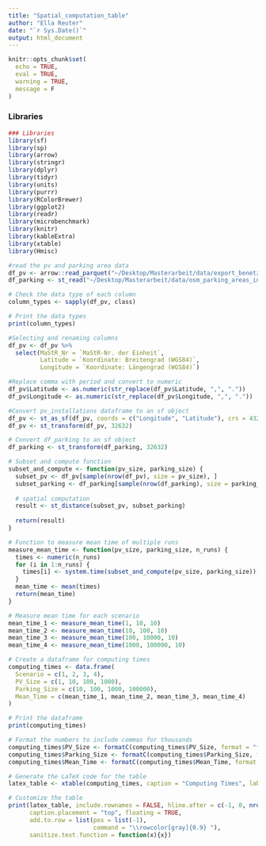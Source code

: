 ```yaml
---
title: "Spatial_computation_table"
author: "Ella Reuter"
date: "`r Sys.Date()`"
output: html_document
---
```

```r
knitr::opts_chunk$set(
  echo = TRUE,
  eval = TRUE,
  warning = TRUE,
  message = F
)
```

### Libraries

```r
### Libraries
library(sf)
library(sp)
library(arrow)
library(stringr)
library(dplyr)
library(tidyr)
library(units)
library(purrr)
library(RColorBrewer)
library(ggplot2)
library(readr)
library(microbenchmark)
library(knitr)
library(kableExtra)
library(xtable)
library(Hmisc)
```

```r
#read the pv and parking area data 
df_pv <- arrow::read_parquet("~/Desktop/Masterarbeit/data/export_benetza_pv.parquet")
df_parking <- st_read("~/Desktop/Masterarbeit/data/osm_parking_areas_in_germany.gpkg")
```


```r
# Check the data type of each column
column_types <- sapply(df_pv, class)

# Print the data types
print(column_types)
```

```r
#Selecting and renaming columns
df_pv <- df_pv %>%
  select(MaStR_Nr = `MaStR-Nr. der Einheit`, 
         Latitude = `Koordinate: Breitengrad (WGS84)`, 
         Longitude = `Koordinate: Längengrad (WGS84)`)
```

```r
#Replace comma with period and convert to numeric
df_pv$Latitude <- as.numeric(str_replace(df_pv$Latitude, ",", "."))
df_pv$Longitude <- as.numeric(str_replace(df_pv$Longitude, ",", "."))
```

```r
#Convert pv_installations dataframe to an sf object
df_pv <- st_as_sf(df_pv, coords = c("Longitude", "Latitude"), crs = 4326)  
df_pv <- st_transform(df_pv, 32632) 
```

```r
# Convert df_parking to an sf object
df_parking <- st_transform(df_parking, 32632) 
```

```r
# Subset and compute function
subset_and_compute <- function(pv_size, parking_size) {
  subset_pv <- df_pv[sample(nrow(df_pv), size = pv_size), ]
  subset_parking <- df_parking[sample(nrow(df_parking), size = parking_size), ]
  
  # spatial computation
  result <- st_distance(subset_pv, subset_parking)
  
  return(result)
}
```

```r
# Function to measure mean time of multiple runs
measure_mean_time <- function(pv_size, parking_size, n_runs) {
  times <- numeric(n_runs)
  for (i in 1:n_runs) {
    times[i] <- system.time(subset_and_compute(pv_size, parking_size))[3]
  }
  mean_time <- mean(times)
  return(mean_time)
}
```

```r
# Measure mean time for each scenario
mean_time_1 <- measure_mean_time(1, 10, 10)
mean_time_2 <- measure_mean_time(10, 100, 10)
mean_time_3 <- measure_mean_time(100, 10000, 10)
mean_time_4 <- measure_mean_time(1000, 100000, 10)
```

```r
# Create a dataframe for computing times
computing_times <- data.frame(
  Scenario = c(1, 2, 3, 4),
  PV_Size = c(1, 10, 100, 1000),
  Parking_Size = c(10, 100, 1000, 100000),
  Mean_Time = c(mean_time_1, mean_time_2, mean_time_3, mean_time_4)
)
```

```r
# Print the dataframe
print(computing_times)
```
```r
# Format the numbers to include commas for thousands
computing_times$PV_Size <- formatC(computing_times$PV_Size, format = "f", big.mark = ",")
computing_times$Parking_Size <- formatC(computing_times$Parking_Size, format = "f", big.mark = ",")
computing_times$Mean_Time <- formatC(computing_times$Mean_Time, format = "f", big.mark = ",")
```

```r
# Generate the LaTeX code for the table
latex_table <- xtable(computing_times, caption = "Computing Times", label = "table:computing_times")
```

```r
# Customize the table
print(latex_table, include.rownames = FALSE, hline.after = c(-1, 0, nrow(computing_times)),
      caption.placement = "top", floating = TRUE,
      add.to.row = list(pos = list(-1),
                        command = "\\rowcolor[gray]{0.9} "),
      sanitize.text.function = function(x){x})
```


